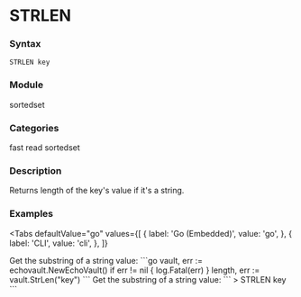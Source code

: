 
# STRLEN

### Syntax
```
STRLEN key
```

### Module
<span className="acl-category">sortedset</span>

### Categories 
<span className="acl-category">fast</span>
<span className="acl-category">read</span>
<span className="acl-category">sortedset</span>

### Description 
Returns length of the key's value if it's a string.

### Examples

<Tabs
  defaultValue="go"
  values={[
    { label: 'Go (Embedded)', value: 'go', },
    { label: 'CLI', value: 'cli', },
  ]}
>
  <TabItem value="go">
    Get the substring of a string value:
    ```go
    vault, err := echovault.NewEchoVault()
    if err != nil {
      log.Fatal(err)
    }
    length, err := vault.StrLen("key")
    ```
  </TabItem>
  <TabItem value="cli">
    Get the substring of a string value:
    ```
    > STRLEN key
    ```
  </TabItem>
</Tabs>  
